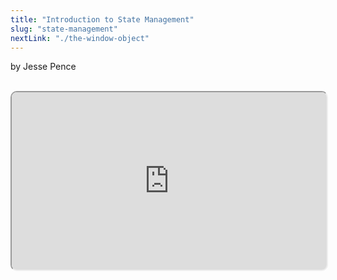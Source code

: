 ```yaml
---
title: "Introduction to State Management"
slug: "state-management"
nextLink: "./the-window-object"
---
```



by Jesse Pence

<Cat />

<br />

<iframe
  style="height: fit-content; aspect-ratio: 16/9; width: 100%; border-radius: 10px; shadow: 0 10px 10px 0 rgba(0, 0, 0, 0.2);"
  src="https://www.youtube.com/embed/GOsTR2HrE3A"
  id="ytplayer"
/>

<br />

## **Table of Contents**

<br />

<a href="#introduction">Introduction</a>
<a href="#first-example">First Example</a>
<a href="#second-example">Second Example</a>
<a href="#conclusion">Conclusion</a>

<br />

## **Introduction**

<br />

So, I'm sure you've heard of state and how difficult it can be to manage in single page applications. But, what is it? State is one of those concepts that is hard to define without using the word itself. I like thinking of it as the current representation of changeable data. Every time the user interacts with something on a web page without loading a new one, the state of the page changes.

<br />

On multi-page applications where every interaction goes through the server, this is not a problem. If something changes in the database as a result of the user's request, the server can update the UI for future responses. However, single page applications do not have this benefit. The server is only responsible for sending the initial page, nothing more. I could go on forever, but let's get a couple examples under our belt instead.

<br />

## **First Example**

<br />

I bet you thought we were going to do a counter? Nope, that's every other state tutorial! Let's just set up a little page with some boiler-plate and a button to help us understand how things will work from this point forward. This is what our index.html file looks like now:

<br />

<div
  style={{
    maxWidth: "100%",
    overflow: "auto",
    borderRadius: "5px",
    fontSize: "1.3rem",
  }}
>
index.html
```html
<!DOCTYPE html>
<html lang="en">
  <head>
    <meta charset="UTF-8" />
    <meta http-equiv="X-UA-Compatible" content="IE=edge" />
    <meta name="viewport" content="width=device-width, initial-scale=1.0" />
    <title>Tell me this isn't a SPA</title>
  </head>
  <script>
    let App = document.querySelector(".App") // Let's just define this first
    let button = document.querySelector("#btn") // Nothing could go wrong here

    button.addEventListener("click", () => {
      App.innerHTML = "My state has changed. I live in California now."
    })

  </script>
  <body>
    <button id="btn">Click Me</button>
    <div class="App"></div>
  </body>
</html>
```

</div>

<br />

<iframe
  style="height: fit-content; aspect-ratio: 16/9; width: 100%; border: 2px solid #000; border-radius: 10px; shadow: 0 10px 10px 0 rgba(0, 0, 0, 0.2);"
  src="/demos/csr/ch4/brokenstate"
  id="demo"
/>

<br />

Simple enough, let's go test it out! Hmm... It doesn't work? The keen-eyed among you may have already noticed it. The way the browser works is that it scans the file from top to bottom, putting things into place as it goes along. The script tag is at the top of the file, but the button and the div are at the bottom.

<br />

The browser sees our script tag, and tries to do what it says, but the query selectors are looking for HTML tags that simply don't exist yet. A whole two lines of code separates the Javascript and the HTML, but that's enough. This means that the script runs before the button and div are even on the page.

<br />

How do we fix this? Simple, just move the script tag to the end! Like most coding insights, it really is that easy. This is an important lesson however, and we will refer back to it later.

<br />

Javascript is single-threaded[^1], meaning that it can only do one thing at a time. One thing cannot happen until the other finishes, so we need to make sure that the browser has fully parsed the HTML before we attempt to manipulate it. If you have further issues, you can add a defer or async attribute to your script to explicitly tell the browser how the data will load. For now, we'll use defer-- just to make sure that the browser doesn't try to run the script before it's ready.[^2]

<br />

<div
  style={{
    maxWidth: "100%",
    overflow: "auto",
    borderRadius: "5px",
    fontSize: "1.3rem",
  }}
>

index.html

```html
<!-- From this point forward, we will be omitting the meta tags for brevity. -->
<!-- You can find everything in the github repo if you want to copy/paste the whole file. -->
  <body>
    <button id="btn">Click Me</button>
    <div class="App"></div>
  <script defer>
    let App = document.querySelector(".App") // This is basically React
    let button = document.querySelector("#btn") // btn is short for button

    button.addEventListener("click", () => {
      App.innerHTML = "My state has changed. I live in California now."
    })
  </script>
  </body>
  <!-- It really is that easy! -->
</html>
```

</div>

<br />

<iframe
  style="height: fit-content; aspect-ratio: 16/9; width: 100%; border: 2px solid #000; border-radius: 10px; shadow: 0 10px 10px 0 rgba(0, 0, 0, 0.2);"
  src="/demos/csr/ch4/fixedstate"
  id="demo"
/>

<br />

Now, save the file, reload your browser, and click the button! Satisfying, right? The only problem is that once you click the button, you have to refresh the entire page to reset it. Stop and think about why that would be.

<br />

As we saw when we wrote it, our server doesn't care what we ask for. Every single request gets the same thing no matter who asks for it, and the server forgets about the request as soon as it's made. While most back-ends are much more advanced than ours, the fundamental concept of an API built with stateless methodologies like REST[^3] remains the same-- each request is treated independently of the one before it.

<br />

The only state we currently have in the app is whether the button has been pressed. Once it has been pressed, the only way to “unpress” it is to refresh the page. Because our server only has the one, static file with a button in an un-pressed state to give us, our app's state in the browser will only exist for as long as the user remains on one version of the page-- even though every potential route serves the same page.

<br />

This inherent transience of our client-side app's state can be considered both a help and a hindrance. While we have to take extra measures to remember our user's preferences if they close the browser, the baseline website will remain exactly the same. The server ships the Javascript with all of the routing logic to the browser where it is cached, so that no matter what links the user clicks on, they already have the majority of the data loaded-- except for things like dynamic calls to a database as we'll see later.

<br />

By transferring the burden of customization to the client's computer, we can save on server costs. This may seem miserly, but every penny counts when you start serving up millions of views. This was certainly one of the many reasons for React and Angular's rise in popularity. But, more about that later.

<br />

## **Second Example**

<br />

So, enough about what state is and why we can't rely on it to last in client-side apps with stateless back-ends. Let's start actually making this app interesting! Let's introduce some variable, asynchronous state and watch our DOM manipulation magic grow.

<br />

<div
  style={{
    maxWidth: "100%",
    overflow: "auto",
    borderRadius: "5px",
    fontSize: "1.3rem",
  }}
>
    index.html
    ```html
    <!-- The Meta Tags would go here -->
    <body>

    <button id="btn">I bet you won't click me! 🤪</button>
    <div class="App">Don't do it. Just look at that face... 🤨</div>

    <script defer>
    let App = document.querySelector(".App")
    let button = document.querySelector("#btn") // btn means button. FYI.

    button.state = {
        // Initial state
      pressed: false,
    }

    function buttonChanged() {
        // State change #1
        App.innerHTML = "OMG, you did it. 🤯"
        button.innerHTML = "Click me again, cowboy? 🤠"
    }

    function buttonChanged2() {
        // State change #2
      App.innerHTML = "Now, you're just being ridiculous. 🙄"
      button.innerHTML = "Have you no shame? 😒"
    }

    button.addEventListener("click", () => {
      button.state.pressed = !button.state.pressed
          // This is a classic way to toggle a boolean between true and false
      button.state.pressed ? buttonChanged() : buttonChanged2()
          // We can use the ternary operator to check the state of the button
      console.log(button.state)
    })

  </script>
  </body>
</html>
    ```
</div>

<br />

Save the file, refresh the browser, and check it out! Our faithful, formerly boring button can now live a whole life in your browser.

<br />

<iframe
  style="height: fit-content; aspect-ratio: 16/9; width: 100%; border: 2px solid #000; border-radius: 10px; shadow: 0 10px 10px 0 rgba(0, 0, 0, 0.2);"
  src="/demos/csr/ch4/jesseiscrazy"
  id="demo"
/>

<br />
You may be wondering where the “state” and “pressed” properties that we used on the
button came from. Surely, state is just built into javascript, and we were just using
it as a tool, right? Nope! I just called it that to help you understand.

<br />

Welcome to the wild, wacky, wonderful world of JS. Check it out. This still works. In fact, this is the code that I'm using in the demo up above. Press F12 and look in the console. This is why we use declarative semantics in JavaScript. It's the only way to stay sane. Am I still sane?

<br />

<div
  style={{
    maxWidth: "100%",
    overflow: "auto",
    borderRadius: "5px",
    fontSize: "1.3rem",
  }}
>
    index.html
    ```html
    <!-- The Meta Tags would go here -->
 <body>
    <button id="btn">I bet you won't click me twice... 🤪</button>
    <div class="yumYum">Don't do it. Just look at that face... 🤨</div>
    <script defer>
      let yumYum = document.querySelector(".yumYum")
      let bingBong = document.querySelector("#btn") // btn still stands for button. Forever.

      bingBong.zipZap = {
        dibbleDoobie: false,
      }

      function hooptyDoo() {
        yumYum.innerHTML = "OMG, you did it. 🤯"
        bingBong.innerHTML = "Click me again, cowboy? 🤠"
      }

      function hotDog() {
        yumYum.innerHTML = "Now, you're just being ridiculous. 🙄"
        bingBong.innerHTML = "Have you no shame? 😒"
      }

    bingBong.addEventListener("click", () => {
      bingBong.zipZap.dibbleDoobie = !bingBong.zipZap.dibbleDoobie
      bingBong.zipZap.dibbleDoobie ? hooptyDoo() : hotDog()
      console.log(bingBong.zipZap)
    })

  </script>
  </body>
    ```
</div>

<br />

Anyways… Back to the learning! Reload the code from earlier, and let's think about what's happening.

<br />

## **Conclusion**

<br />

Our app now has variable state within the browser. As the app loads, it renders what we call our initial state. We have told the browser that this particular button object has a property called 'state' which is an object with a property called 'pressed'-- And, that property is currently false. Objects all the way down!

<br />

Because the functions that change the page wait behind a conditional button, none of this has to change. Pressing the button is an example of the user's interaction customizing their experience. But again, all of that state is lost when the page is refreshed.

<br />

So, our state lives in three conditions:

<br />

- Unclicked and false
- Clicked and true
- Clicked and false

<br />

Each of these has a different impact on the user's experience in the app. All this from one button! Okay, I'm overstating it, but just imagine a fully interactive, user-based, client-side app like Facebook with all of its potential state changes, and you can start to see why things like React came into being.

<br />

Every single time the user interacts with the app, the state changes. If even one thing is wrong, the entire app can break. And, if you're not careful, you can end up with a lot of spaghetti code trying to keep track of it all.

<br />

You may wonder why I've spent this long talking about state when these articles are supposed to be about routing, but these two concepts are inherently intertwined. As we've seen, state isn't written into JavaScript. It's just a description of how the user is interacting with the app.

<br />

When the entire publicly accessible part of your website lies in a single file, the easiest way to dynamically serve up that code in a dependable variety of ways is by chaining certain aspects of its state to the URL. People expect to be able to share a link to a particular page, and have that page load in the same way that it did for them. This is the fundamental connection between routing and state.

<br />

There is a limit to the amount of state that we can keep in the URL, however. The URL is limited to 2,083 characters. That's a lot, but it's not infinite. And, things like user details need to be stored somewhere more private anyways. That's where the next chapter comes in. Next up, we'll learn more about something called the window object, and the tools that it gives us. But, first here's a link to this chapter on GitHub:

<br />

<div
  style={{
    maxWidth: "100%",
    overflow: "auto",
    borderRadius: "5px",
    fontSize: "1.3rem",
  }}
>
  https://www.github.com/jazzypants1989/astro-solid-blog/tree/main/src/pages/demos/csr/ch4
</div>

<br />

[^1]: 1: [A great article by Lydia Halle about the JavaScript V8 engine.](https://dev.to/lydiahallie/javascript-visualized-event-loop-3dif)
[^2]: 2: [I like how this similarly garish website describes the process of the browser parsing a document.](https://starkie.dev/blog/how-a-browser-renders-a-web-page)
[^3]: 3: [As you can see, 1.3 says that REST APIs must be stateless](https://restfulapi.net/)
